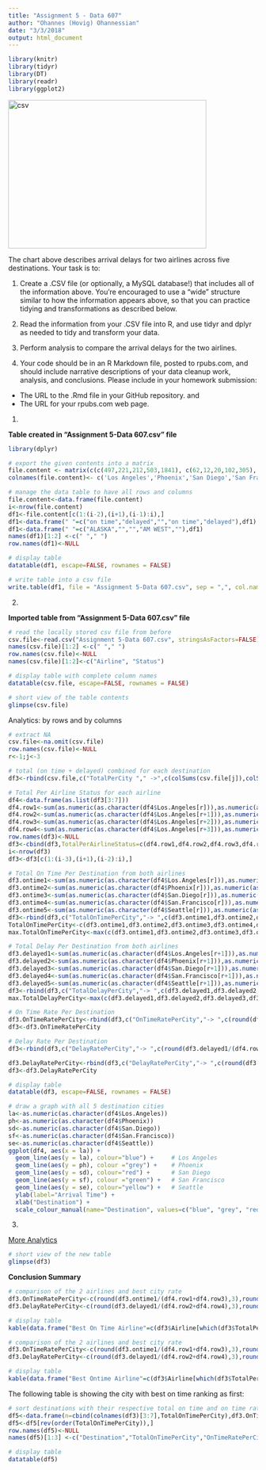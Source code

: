 ```yaml
---
title: "Assignment 5 - Data 607"
author: "Ohannes (Hovig) Ohannessian"
date: "3/3/2018"
output: html_document
---
```

```r
library(knitr)
library(tidyr)
library(DT)
library(readr)
library(ggplot2)
```

<div class='alert alert-success'>
<img src="https://raw.githubusercontent.com/hovig/MSDS_CUNY/master/Data607/hw5/hw5-data607.png" alt="csv" height="300" width="400">

The chart above describes arrival delays for two airlines across five destinations. Your task is to:

(1) Create a .CSV file (or optionally, a MySQL database!) that includes all of the information above.
You’re encouraged to use a “wide” structure similar to how the information appears above, so
that you can practice tidying and transformations as described below.

(2) Read the information from your .CSV file into R, and use tidyr and dplyr as needed to tidy
and transform your data.

(3) Perform analysis to compare the arrival delays for the two airlines.

(4) Your code should be in an R Markdown file, posted to rpubs.com, and should include narrative
descriptions of your data cleanup work, analysis, and conclusions. Please include in your
homework submission:

- The URL to the .Rmd file in your GitHub repository. and
- The URL for your rpubs.com web page.
</div>

1.
<style>
.dataTables_wrapper .dataTables_filter {
float: right;
text-align: right;
visibility: hidden;
}
.dataTables_wrapper .dataTables_length {
float: left;
visibility: hidden;
}
.dataTables_wrapper .dataTables_paging {
float: left;
visibility: hidden;
}
</style>

<div class="alert alert-warning"><b>Table created in "Assignment 5-Data 607.csv" file</b></div>

```r
library(dplyr)

# export the given contents into a matrix
file.content <- matrix(c(c(497,221,212,503,1841), c(62,12,20,102,305), c(694,4840,383,320,201), c(117,415,65,129,61)),ncol=5,byrow=TRUE)
colnames(file.content)<- c('Los Angeles','Phoenix','San Diego','San Francisco','Seattle')

# manage the data table to have all rows and columns
file.content<-data.frame(file.content)
i<-nrow(file.content)
df1<-file.content[c(1:(i-2),(i+1),(i-1):i),]
df1<-data.frame(" "=c("on time","delayed","","on time","delayed"),df1)
df1<-data.frame(" "=c("ALASKA","","","AM WEST",""),df1)
names(df1)[1:2] <-c(" "," ")
row.names(df1)<-NULL

# display table 
datatable(df1, escape=FALSE, rownames = FALSE)

# write table into a csv file
write.table(df1, file = "Assignment 5-Data 607.csv", sep = ",", col.names = T, row.names = F, quote = FALSE)
```


2.

<div class="alert alert-warning"><b>Imported table from "Assignment 5-Data 607.csv" file</b></div>

```r
# read the locally stored csv file from before
csv.file<-read.csv("Assignment 5-Data 607.csv", stringsAsFactors=FALSE)
names(csv.file)[1:2] <-c(" "," ")
row.names(csv.file)<-NULL
names(csv.file)[1:2]<-c("Airline", "Status")

# display table with complete column names
datatable(csv.file, escape=FALSE, rownames = FALSE)
```


```r
# short view of the table contents
glimpse(csv.file)
```

<div class="alert alert-warning">Analytics: by rows and by columns</div>

```r
# extract NA
csv.file<-na.omit(csv.file) 
row.names(csv.file)<-NULL
r<-1;j<-3

# total (on time + delayed) combined for each destination
df3<-rbind(csv.file,c("TotalPerCity "," ->",c(colSums(csv.file[j]),colSums(csv.file[j+1]),colSums(csv.file[j+2])),colSums(csv.file[j+3]),colSums(csv.file[j+4])))

# Total Per Airline Status for each airline
df4<-data.frame(as.list(df3[3:7]))
df4.row1<-sum(as.numeric(as.character(df4$Los.Angeles[r])),as.numeric(as.character(df4$Phoenix[r])),as.numeric(as.character(df4$San.Diego[r])),as.numeric(as.character(df4$San.Francisco[r])),as.numeric(as.character(df4$Seattle[r])))
df4.row2<-sum(as.numeric(as.character(df4$Los.Angeles[r+1])),as.numeric(as.character(df4$Phoenix[r+1])),as.numeric(as.character(df4$San.Diego[r+1])),as.numeric(as.character(df4$San.Francisco[r+1])),as.numeric(as.character(df4$Seattle[r+1])))
df4.row3<-sum(as.numeric(as.character(df4$Los.Angeles[r+2])),as.numeric(as.character(df4$Phoenix[r+2])),as.numeric(as.character(df4$San.Diego[r+2])),as.numeric(as.character(df4$San.Francisco[r+2])),as.numeric(as.character(df4$Seattle[r+2])))
df4.row4<-sum(as.numeric(as.character(df4$Los.Angeles[r+3])),as.numeric(as.character(df4$Phoenix[r+3])),as.numeric(as.character(df4$San.Diego[r+3])),as.numeric(as.character(df4$San.Francisco[r+3])),as.numeric(as.character(df4$Seattle[r+3])))
row.names(df3)<-NULL
df3<-cbind(df3,TotalPerAirlineStatus=c(df4.row1,df4.row2,df4.row3,df4.row4," "))
i<-nrow(df3)
df3<-df3[c(1:(i-3),(i+1),(i-2):i),]

# Total On Time Per Destination from both airlines
df3.ontime1<-sum(as.numeric(as.character(df4$Los.Angeles[r])),as.numeric(as.character(df4$Los.Angeles[r+2])))
df3.ontime2<-sum(as.numeric(as.character(df4$Phoenix[r])),as.numeric(as.character(df4$Phoenix[r+2])))
df3.ontime3<-sum(as.numeric(as.character(df4$San.Diego[r])),as.numeric(as.character(df4$San.Diego[r+2])))
df3.ontime4<-sum(as.numeric(as.character(df4$San.Francisco[r])),as.numeric(as.character(df4$San.Francisco[r+2])))
df3.ontime5<-sum(as.numeric(as.character(df4$Seattle[r])),as.numeric(as.character(df4$Seattle[r+2])))
df3<-rbind(df3,c("TotalOnTimePerCity","-> ",c(df3.ontime1,df3.ontime2,df3.ontime3,df3.ontime4,df3.ontime5," ")))
TotalOnTimePerCity<-c(df3.ontime1,df3.ontime2,df3.ontime3,df3.ontime4,df3.ontime5)
max.TotalOnTimePerCity<-max(c(df3.ontime1,df3.ontime2,df3.ontime3,df3.ontime4,df3.ontime5))

# Total Delay Per Destination from both airlines
df3.delayed1<-sum(as.numeric(as.character(df4$Los.Angeles[r+1])),as.numeric(as.character(df4$Los.Angeles[r+3])))
df3.delayed2<-sum(as.numeric(as.character(df4$Phoenix[r+1])),as.numeric(as.character(df4$Phoenix[r+3])))
df3.delayed3<-sum(as.numeric(as.character(df4$San.Diego[r+1])),as.numeric(as.character(df4$San.Diego[r+3])))
df3.delayed4<-sum(as.numeric(as.character(df4$San.Francisco[r+1])),as.numeric(as.character(df4$San.Francisco[r+3])))
df3.delayed5<-sum(as.numeric(as.character(df4$Seattle[r+1])),as.numeric(as.character(df4$Seattle[r+3])))
df3<-rbind(df3,c("TotalDelayPerCity","-> ",c(df3.delayed1,df3.delayed2,df3.delayed3,df3.delayed4,df3.delayed5," ")))
max.TotalDelayPerCity<-max(c(df3.delayed1,df3.delayed2,df3.delayed3,df3.delayed4,df3.delayed5))

# On Time Rate Per Destination
df3.OnTimeRatePerCity<-rbind(df3,c("OnTimeRatePerCity","-> ",c(round(df3.ontime1/(df4.row1+df4.row3),3),round(df3.ontime2/(df4.row1+df4.row3),3),round(df3.ontime3/(df4.row1+df4.row3),3),round(df3.ontime4/(df4.row1+df4.row3),3),round(df3.ontime5/(df4.row1+df4.row3),3)," ")))
df3<-df3.OnTimeRatePerCity

# Delay Rate Per Destination
df3<-rbind(df3,c("DelayRatePerCity","-> ",c(round(df3.delayed1/(df4.row2+df4.row4),3),round(df3.delayed2/(df4.row2+df4.row4),3),round(df3.delayed3/(df4.row2+df4.row4),3),round(df3.delayed4/(df4.row2+df4.row4),3),round(df3.delayed5/(df4.row2+df4.row4),3)," ")))

df3.DelayRatePerCity<-rbind(df3,c("DelayRatePerCity","-> ",c(round(df3.delayed1/(df4.row2+df4.row4),3),round(df3.delayed2/(df4.row2+df4.row4),3),round(df3.delayed3/(df4.row2+df4.row4),3),round(df3.delayed4/(df4.row2+df4.row4),3),round(df3.delayed5/(df4.row2+df4.row4),3)," ")))
df3<-df3.DelayRatePerCity

# display table 
datatable(df3, escape=FALSE, rownames = FALSE)
```

```r
# draw a graph with all 5 destination cities 
la<-as.numeric(as.character(df4$Los.Angeles))
ph<-as.numeric(as.character(df4$Phoenix))
sd<-as.numeric(as.character(df4$San.Diego))
sf<-as.numeric(as.character(df4$San.Francisco))
se<-as.numeric(as.character(df4$Seattle))
ggplot(df4, aes(x = la)) + 
  geom_line(aes(y = la), colour="blue") +     # Los Angeles
  geom_line(aes(y = ph), colour ="grey") +    # Phoenix
  geom_line(aes(y = sd), colour="red") +      # San Diego
  geom_line(aes(y = sf), colour ="green") +   # San Francisco
  geom_line(aes(y = se), colour="yellow") +   # Seattle
  ylab(label="Arrival Time") + 
  xlab("Destination") +
  scale_colour_manual(name="Destination", values=c("blue", "grey", "red", "green", "yellow")) 
```

3.

<div class="alert alert-warning"><u>More Analytics</u></div>

```r
# short view of the new table
glimpse(df3)
```

<div class="alert alert-warning"><b>Conclusion Summary</b></div>

```r
# comparison of the 2 airlines and best city rate
df3.OnTimeRatePerCity<-c(round(df3.ontime1/(df4.row1+df4.row3),3),round(df3.ontime2/(df4.row1+df4.row3),3),round(df3.ontime3/(df4.row1+df4.row3),3),round(df3.ontime4/(df4.row1+df4.row3),3),round(df3.ontime5/(df4.row1+df4.row3),3))
df3.DelayRatePerCity<-c(round(df3.delayed1/(df4.row2+df4.row4),3),round(df3.delayed2/(df4.row2+df4.row4),3),round(df3.delayed3/(df4.row2+df4.row4),3),round(df3.delayed4/(df4.row2+df4.row4),3),round(df3.delayed5/(df4.row2+df4.row4),3))

# display table 
kable(data.frame("Best On Time Airline"=c(df3$Airline[which(df3$TotalPerAirlineStatus==max(na.omit(as.numeric(as.character(df3$TotalPerAirlineStatus)))))]),"Most Delayed Airline"=c(df3$Airline[which(df3$TotalPerAirlineStatus==min(na.omit(as.numeric(as.character(df3$TotalPerAirlineStatus)))))-1]),"Best Ontime Rate City"=c(paste("Phoenix, rate =",max(df3.OnTimeRatePerCity))),"AM WEST"=c(paste("on time=",round(6438/7225,4)*100,"%,delay=",round(787/7225,4)*100,"%")),"ALASKA"=c(paste("on time=",round(3274/3775,4)*100,"%,delay=",round(501/3775,4)*100,"%"))))
```


```r
# comparison of the 2 airlines and best city rate
df3.OnTimeRatePerCity<-c(round(df3.ontime1/(df4.row1+df4.row3),3),round(df3.ontime2/(df4.row1+df4.row3),3),round(df3.ontime3/(df4.row1+df4.row3),3),round(df3.ontime4/(df4.row1+df4.row3),3),round(df3.ontime5/(df4.row1+df4.row3),3))
df3.DelayRatePerCity<-c(round(df3.delayed1/(df4.row2+df4.row4),3),round(df3.delayed2/(df4.row2+df4.row4),3),round(df3.delayed3/(df4.row2+df4.row4),3),round(df3.delayed4/(df4.row2+df4.row4),3),round(df3.delayed5/(df4.row2+df4.row4),3))

# display table 
kable(data.frame("Best Ontime Airline"=c(df3$Airline[which(df3$TotalPerAirlineStatus==max(na.omit(as.numeric(as.character(df3$TotalPerAirlineStatus)))))]),"Most Delayed Airline"=c(df3$Airline[which(df3$TotalPerAirlineStatus==min(na.omit(as.numeric(as.character(df3$TotalPerAirlineStatus)))))-1]),"Best Ontime Rate City"=c(paste("Phoenix, rate =",max(df3.OnTimeRatePerCity)))))
```

<div class="alert alert-warning">The following table is showing the city with best on time ranking as first:</div>
```r
# sort destinations with their respective total on time and on time rates
df5<-data.frame(n=cbind(colnames(df3)[3:7],TotalOnTimePerCity),df3.OnTimeRatePerCity)
df5<-df5[rev(order(TotalOnTimePerCity)),]
row.names(df5)<-NULL
names(df5)[1:3] <-c("Destination","TotalOnTimePerCity","OnTimeRatePerCity")

# display table 
datatable(df5)
```


















